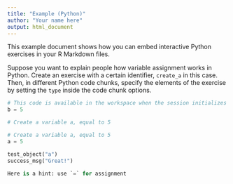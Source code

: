 ```yaml
---
title: "Example (Python)"
author: "Your name here"
output: html_document
---
```


This example document shows how you can embed interactive Python exercises in your R Markdown files.

Suppose you want to explain people how variable assignment works in Python. Create an exercise with a certain identifier, `create_a` in this case. Then, in different Python code chunks, specify the elements of the exercise by setting the `type` inside the code chunk options.

```python
# This code is available in the workspace when the session initializes
b = 5
```

```python
# Create a variable a, equal to 5

```

```python
# Create a variable a, equal to 5
a = 5
```

```python
test_object("a")
success_msg("Great!")
```

```python
Here is a hint: use `=` for assignment
```

